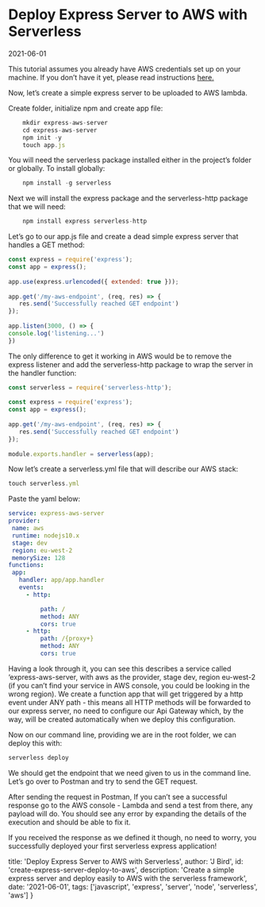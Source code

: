 
<Layout>

# Deploy Express Server to AWS with Serverless

<Date>2021-06-01</Date>

This tutorial assumes you already have AWS credentials set up on your machine. If you don’t have it yet, please read instructions [here.](https://docs.aws.amazon.com/cli/latest/userguide/cli-chap-configure.html)

Now, let’s create a simple express server to be uploaded to AWS lambda.

Create folder, initialize npm and create app file:

```js
	mkdir express-aws-server
	cd express-aws-server
	npm init -y
	touch app.js
```

You will need the serverless package installed either in the project’s folder or globally. To install globally:

```js
	npm install -g serverless
```

Next we will install the express package and the serverless-http package that we will need:

```js
	npm install express serverless-http
```

Let’s go to our app.js file and create a dead simple express server that handles a GET method:

```js
const express = require('express');
const app = express();
 
app.use(express.urlencoded({ extended: true }));
 
app.get('/my-aws-endpoint', (req, res) => {
   res.send('Successfully reached GET endpoint')
});
 
app.listen(3000, () => {
console.log('listening...')
})
```


The only difference to get it working in AWS would be to remove the express listener and add the serverless-http package to wrap the server in the handler function:


```js
const serverless = require('serverless-http');
 
const express = require('express');
const app = express();
 
app.get('/my-aws-endpoint', (req, res) => {
   res.send('Successfully reached GET endpoint')
});
 
module.exports.handler = serverless(app);
```

Now let’s create a serverless.yml file that will describe our AWS stack:

```js
touch serverless.yml
```

Paste the yaml below:

```yaml
service: express-aws-server
provider:
 name: aws
 runtime: nodejs10.x
 stage: dev
 region: eu-west-2
 memorySize: 128
functions:
 app:
   handler: app/app.handler
   events:
     - http:

         path: /
         method: ANY
         cors: true
     - http:
         path: /{proxy+}
         method: ANY
         cors: true
```

Having a look through it, you can see this describes a service called ‘express-aws-server, with aws as the provider, stage dev, region eu-west-2 (if you can’t find your service in AWS console, you could be looking in the wrong region). We create a function app that will get triggered by a http event under ANY path - this means all HTTP methods will be forwarded to our express server, no need to configure our Api Gateway which, by the way, will be created automatically when we deploy this configuration.

Now on our command line, providing we are in the root folder, we can deploy this with:

```js
serverless deploy
```

We should get the endpoint that we need given to us in the command line. Let’s go over to Postman and  try to send the GET request.

After sending the request in Postman, If you can’t see a successful response go to the AWS console - Lambda and send a test from there, any payload will do. You should see any error by expanding the details of the execution and should be able to fix it.

If you received the response as we defined it though, no need to worry, you successfully deployed your first serverless express application!

</Layout>

  title: 'Deploy Express Server to AWS with Serverless',
  author: 'J Bird',
  id: 'create-express-server-deploy-to-aws',
  description: 'Create a simple express server and deploy easily to AWS with the serverless framework',
  date: '2021-06-01',
  tags: ['javascript', 'express', 'server', 'node', 'serverless', 'aws']
}